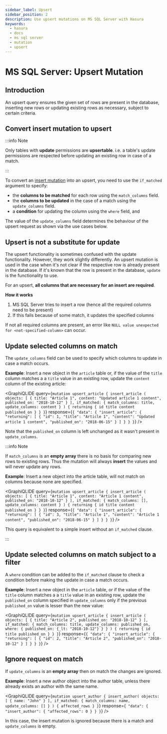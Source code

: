 ```yaml
---
sidebar_label: Upsert
sidebar_position: 2
description: Use upsert mutations on MS SQL Server with Hasura
keywords:
  - hasura
  - docs
  - ms sql server
  - mutation
  - upsert
---
```



# MS SQL Server: Upsert Mutation

## Introduction

An upsert query ensures the given set of rows are present in the database, inserting new rows or updating existing rows
as necessary, subject to certain criteria.

## Convert insert mutation to upsert

:::info Note

Only tables with **update** permissions are **upsertable**. i.e. a table's update permissions are respected before
updating an existing row in case of a match.

:::

To convert an [insert mutation](/mutations/ms-sql-server/insert.mdx) into an upsert, you need to use the `if_matched`
argument to specify:

- the **columns to be matched** for each row using the `match_columns` field.
- the **columns to be updated** in the case of a match using the `update_columns` field.
- a **condition** for updating the column using the `where` field, and

The value of the `update_columns` field determines the behaviour of the upsert request as shown via the use cases below.

## Upsert is not a substitute for update

The upsert functionality is sometimes confused with the update functionality. However, they work slightly differently.
An upsert mutation is used in the case when it's not clear if the respective row is already present in the database. If
it's known that the row is present in the database, `update` is the functionality to use.

For an upsert, **all columns that are necessary for an insert are required**.

**How it works**

1.  MS SQL Server tries to insert a row (hence all the required columns need to be present)
2.  If this fails because of some match, it updates the specified columns

If not all required columns are present, an error like `NULL value unexpected for <not-specified-column>` can occur.

## Update selected columns on match

The `update_columns` field can be used to specify which columns to update in case a match occurs.

**Example**: Insert a new object in the `article` table or, if the value of the `title` column matches a a `title` value
in an existing row, update the `content` column of the existing article:

<GraphiQLIDE
  query={`mutation upsert_article {
  insert_article (
    objects: [
      {
        title: "Article 1",
        content: "Updated article 1 content",
        published_on: "2018-10-12"
      }
    ],
    if_matched: {
      match_columns: title,
      update_columns: content
    }
  ) {
    returning {
      id
      title
      content
      published_on
    }
  }
}`}
  response={`{
  "data": {
    "insert_article": {
      "returning": [
        {
          "id": 1,
          "title": "Article 1",
          "content": "Updated article 1 content",
          "published_on": "2018-06-15"
        }
      ]
    }
  }
}`}
/>

Note that the `published_on` column is left unchanged as it wasn't present in `update_columns`.

:::info Note

If `match_columns` is an **empty array** there is no basis for comparing new rows to existing rows. Thus the mutation
will always **insert** the values and will never update any rows.

**Example**: Insert a new object into the article table, will not match on columns because none are specified.

<GraphiQLIDE
  query={`mutation upsert_article {
  insert_article (
    objects: [
      {
        title: "Article 1",
        content: "Article 1 content",
        published_on: "2018-10-12"
      }
    ],
    if_matched: {
      match_columns: [],
      update_columns: content
    }
  ) {
    returning {
      id
      title
      content
      published_on
    }
  }
}`}
  response={`{
  "data": {
    "insert_article": {
      "returning": [
        {
          "id": 3,
          "title": "Article 1",
          "content": "Article 1 content",
          "published_on": "2018-06-15"
        }
      ]
    }
  }
}`}
/>

This query is equivalent to a simple insert without an `if_matched` clause.

:::

## Update selected columns on match subject to a filter

A `where` condition can be added to the `if_matched` clause to check a condition before making the update in case a
match occurs.

**Example**: Insert a new object in the `article` table, or if the value of the `title` column matches a a `title` value
in an existing row, update the `published_on` column specified in `update_columns` only if the previous `published_on`
value is lesser than the new value:

<GraphiQLIDE
  query={`mutation upsert_article {
  insert_article (
    objects: [
      {
        title: "Article 2",
        published_on: "2018-10-12"
      }
    ],
    if_matched: {
      match_columns: title,
      update_columns: published_on,
      where: {
        published_on: {_lt: "2018-10-12"}
      }
    }
  ) {
    returning {
      id
      title
      published_on
    }
  }
}`}
  response={`{
  "data": {
    "insert_article": {
      "returning": [
        {
          "id": 2,
          "title": "Article 2",
          "published_on": "2018-10-12"
        }
      ]
    }
  }
}`}
/>

## Ignore request on match

If `update_columns` is an **empty array** then on match the changes are ignored.

**Example**: Insert a new author object into the author table, unless there already exists an author with the same name.

<GraphiQLIDE
  query={`mutation upsert_author {
  insert_author(
    objects: [
      { name: "John" }
    ],
    if_matched: {
      match_columns: name,
      update_columns: []
    }
  ) {
    affected_rows
  }
}`}
  response={`
  "data": {
    "insert_author": {
      "affected_rows": 0
    }
  }
}`}
/>

In this case, the insert mutation is ignored because there is a match and `update_columns` is empty.
